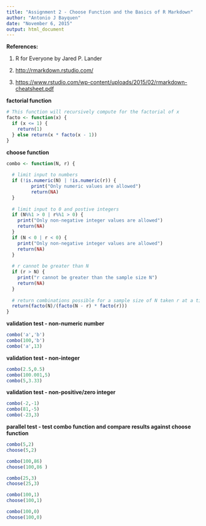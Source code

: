 ```yaml
---
title: "Assignment 2 - Choose Function and the Basics of R Markdown"
author: "Antonio J Bayquen"
date: "November 6, 2015"
output: html_document
---
```


**References:**

  1. R for Everyone  by Jared P. Lander
 
  2. <http://rmarkdown.rstudio.com/>
 
  3. <https://www.rstudio.com/wp-content/uploads/2015/02/rmarkdown-cheatsheet.pdf>
   
 



**factorial function** 
```r
# This function will recursively compute for the factorial of x
facto <- function(x) {
  if (x <= 1) {
    return(1)
  } else return(x * facto(x - 1))
}
```


**choose function**  
```r
combo <- function(N, r) {
  
  # limit input to numbers
  if (!is.numeric(N) | !is.numeric(r)) {
         print("Only numeric values are allowed")
         return(NA)
  }
  
  # limit input to 0 and postive integers
  if (N%%1 > 0 | r%%1 > 0) {
    print("Only non-negative integer values are allowed")
    return(NA)
  }
  if (N < 0 | r < 0) {
    print("Only non-negative integer values are allowed")
    return(NA)
  }
  
  # r cannot be greater than N
  if (r > N) {
    print("r cannot be greater than the sample size N")
    return(NA)
  }
  
  # return combinations possible for a sample size of N taken r at a time
  return(facto(N)/(facto(N - r) * facto(r)))
}

```


**validation test - non-numeric number**
```r
combo('a','b')
combo(100,'b')
combo('a',13)
```

**validation test - non-integer**
```r
combo(2.5,0.5)
combo(100.001,5)
combo(5,3.33)
```

**validation test - non-positive/zero integer**
```r
combo(-2,-1)
combo(81,-5)
combo(-23,3)
```

**parallel test - test combo function and compare results against choose function**
```r
combo(5,2)
choose(5,2)

combo(100,86)
choose(100,86 )

combo(25,3)
choose(25,3)

combo(100,1)
choose(100,1)

combo(100,0)
choose(100,0)
```


